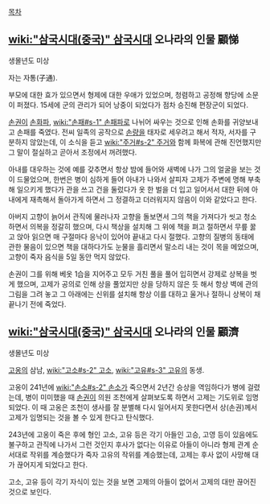 [[목차]]
== [[wiki:"삼국시대(중국)" 삼국시대]] 오나라의 인물 顧悌 ==
생몰년도 미상

자는 자통(子通).

부모에 대한 효가 있으면서 형제에 대한 우애가 있었으며, 청렴하고 공정해 향당에 소문이 퍼졌다. 15세에 군의 관리가 되어 낭중이 되었다가 점차 승진해 편장군이 되었다.

[[손권]]이 [[손화]]파, [[wiki:"손패#s-1" 손패]]파로 나뉘어 싸우는 것으로 인해 손화를 귀양보내고 손패를 죽였다. 전씨 일족의 공작으로 [[손량]]을 태자로 세우려고 해서 적자, 서자를 구분하지 않았는데, 이 소식을 듣고 [[wiki:"주거#s-2" 주거]]와 함께 화복에 관해 진언했지만 그 말이 절실하고 곧아서 조정에서 꺼려했다.

아내를 대우하는 것에 예를 갖추면서 항상 밤에 들어와 새벽에 나가 그의 얼굴을 보는 것이 드물었으며, 한번은 병이 심하게 들어 아내가 나와서 살피자 고제가 주변에 명해 부축해 일으키게 했다가 관을 쓰고 건을 둘렀다가 옷 한 벌을 더 입고 일어서서 대한 뒤에 아내에게 재촉해서 돌아가게 하면서 그 정결하고 더러워지지 않음이 이와 같았다고 한다.

아버지 고향이 늙어서 관직에 물러나자 고향을 돌보면서 그의 책을 가져다가 씻고 청소하면서 의복을 정갈히 했으며, 다시 책상을 설치해 그 위에 책을 펴고 절하면서 무릎 꿇고 앉아 읽으면 매 구절마다 응낙이 있어야 끝내고 다시 절했다. 고향의 질병의 동태에 관한 물음이 있으면 책을 대하다가도 눈물을 흘리면서 말소리 내는 것이 목을 메었으며, 고향이 죽자 음식을 5일 동안 먹지 않았다.

손권이 그를 위해 베옷 1습을 지어주고 모두 거친 풀을 풀어 입히면서 강제로 상복을 벗게 했으며, 고제가 공의로 인해 상을 풀었지만 상을 당하지 않은 듯 해서 항상 벽에 관의 그림을 그려 놓고 그 아래에는 신위를 설치해 항상 이를 대하고 울거나 절하니 상복이 채 끝나기 전에 죽었다.

== [[wiki:"삼국시대(중국)" 삼국시대]] 오나라의 인물 顧濟 ==
생몰년도 미상

[[고옹]]의 삼남, [[wiki:"고소#s-2" 고소]], [[wiki:"고유#s-3" 고유]]의 동생.

고옹이 241년에 [[wiki:"손소#s-2" 손소]]가 죽으면서 2년간 승상을 역임하다가 병에 걸렸는데, 병이 미미했을 때 [[손권]]이 의원 조천에게 살펴보도록 하면서 고제는 기도위로 임명되었다. 이 때 고옹은 조천이 생사를 잘 분별해 다시 일어서지 못한다면서 상(손권)께서 고제가 임명되는 것을 볼 수 있게 한다고 탄식했다.

243년에 고옹이 죽은 후에 형인 고소, 고유 등은 각기 아들인 고승, 고영 등이 있음에도 불구하고 관직에 나가서 그런 것인지 후사가 없다는 이유로 아들이 아니라 형제 관계 순서대로 작위를 계승했다가 죽자 고유의 작위를 계승했는데, 고제는 후사 없이 사망해 대가 끊어지게 되었다고 한다.

고소, 고유 등이 각기 자식이 있는 것을 보면 고제의 아들이 없어서 고제의 대만 끊어진 것으로 보인다.
